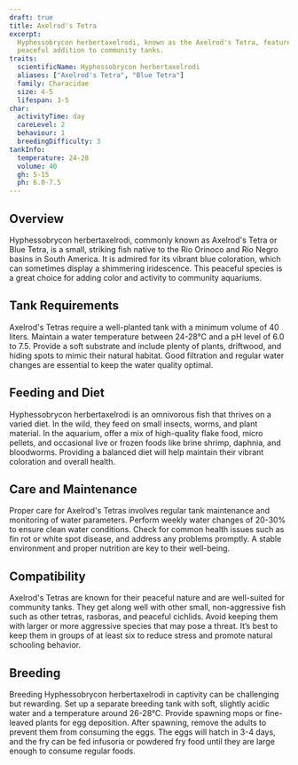 ```yaml
---
draft: true
title: Axelrod's Tetra
excerpt:
  Hyphessobrycon herbertaxelrodi, known as the Axelrod's Tetra, features a stunning iridescent blue body and is a
  peaceful addition to community tanks.
traits:
  scientificName: Hyphessobrycon herbertaxelrodi
  aliases: ["Axelrod's Tetra", "Blue Tetra"]
  family: Characidae
  size: 4-5
  lifespan: 3-5
char:
  activityTime: day
  careLevel: 2
  behaviour: 1
  breedingDifficulty: 3
tankInfo:
  temperature: 24-28
  volume: 40
  gh: 5-15
  ph: 6.0-7.5
---
```


## Overview

Hyphessobrycon herbertaxelrodi, commonly known as Axelrod's Tetra or Blue Tetra, is a small, striking fish native to the
Rio Orinoco and Rio Negro basins in South America. It is admired for its vibrant blue coloration, which can sometimes
display a shimmering iridescence. This peaceful species is a great choice for adding color and activity to community
aquariums.

## Tank Requirements

Axelrod's Tetras require a well-planted tank with a minimum volume of 40 liters. Maintain a water temperature between
24-28°C and a pH level of 6.0 to 7.5. Provide a soft substrate and include plenty of plants, driftwood, and hiding spots
to mimic their natural habitat. Good filtration and regular water changes are essential to keep the water quality
optimal.

## Feeding and Diet

Hyphessobrycon herbertaxelrodi is an omnivorous fish that thrives on a varied diet. In the wild, they feed on small
insects, worms, and plant material. In the aquarium, offer a mix of high-quality flake food, micro pellets, and
occasional live or frozen foods like brine shrimp, daphnia, and bloodworms. Providing a balanced diet will help maintain
their vibrant coloration and overall health.

## Care and Maintenance

Proper care for Axelrod's Tetras involves regular tank maintenance and monitoring of water parameters. Perform weekly
water changes of 20-30% to ensure clean water conditions. Check for common health issues such as fin rot or white spot
disease, and address any problems promptly. A stable environment and proper nutrition are key to their well-being.

## Compatibility

Axelrod's Tetras are known for their peaceful nature and are well-suited for community tanks. They get along well with
other small, non-aggressive fish such as other tetras, rasboras, and peaceful cichlids. Avoid keeping them with larger
or more aggressive species that may pose a threat. It’s best to keep them in groups of at least six to reduce stress and
promote natural schooling behavior.

## Breeding

Breeding Hyphessobrycon herbertaxelrodi in captivity can be challenging but rewarding. Set up a separate breeding tank
with soft, slightly acidic water and a temperature around 26-28°C. Provide spawning mops or fine-leaved plants for egg
deposition. After spawning, remove the adults to prevent them from consuming the eggs. The eggs will hatch in 3-4 days,
and the fry can be fed infusoria or powdered fry food until they are large enough to consume regular foods.
